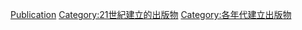 {{Cat topic in decade|20|2|21|建立的出版物}}

[[Category:2020年代建立|Publication]]
[[Category:21世紀建立的出版物|Category:21世紀建立的出版物]]
[[Category:各年代建立出版物|Category:各年代建立出版物]]